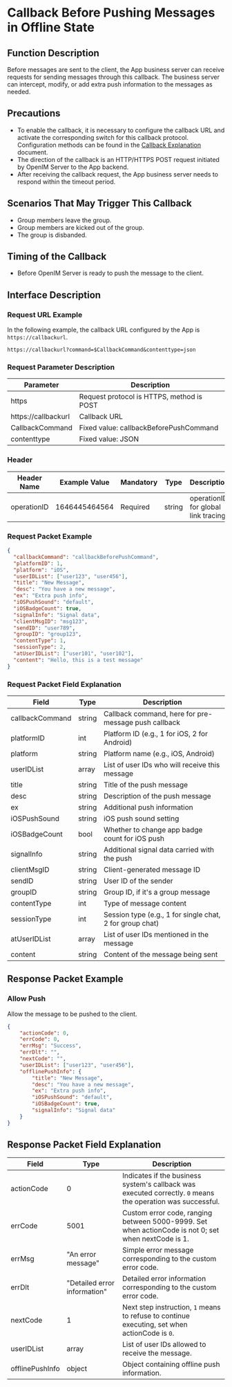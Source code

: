 # Callback Before Pushing Messages in Offline State

## Function Description
Before messages are sent to the client, the App business server can receive requests for sending messages through this callback. The business server can intercept, modify, or add extra push information to the messages as needed.

## Precautions
- To enable the callback, it is necessary to configure the callback URL and activate the corresponding switch for this callback protocol. Configuration methods can be found in the [Callback Explanation](../introduction) document.
- The direction of the callback is an HTTP/HTTPS POST request initiated by OpenIM Server to the App backend.
- After receiving the callback request, the App business server needs to respond within the timeout period.

## Scenarios That May Trigger This Callback
- Group members leave the group.
- Group members are kicked out of the group.
- The group is disbanded.

## Timing of the Callback
- Before OpenIM Server is ready to push the message to the client.

## Interface Description

### Request URL Example
In the following example, the callback URL configured by the App is `https://callbackurl`.
```plaintext
https://callbackurl?command=$CallbackCommand&contenttype=json
```

### Request Parameter Description

| Parameter        | Description                                       |
|------------------|---------------------------------------------------|
| https            | Request protocol is HTTPS, method is POST         |
| https://callbackurl | Callback URL                                    |
| CallbackCommand  | Fixed value: callbackBeforePushCommand            |
| contenttype      | Fixed value: JSON                                 |

### Header
| Header Name | Example Value | Mandatory | Type   | Description               |
|-------------|---------------|-----------|--------|---------------------------|
| operationID | 1646445464564 | Required  | string | operationID for global link tracing |

### Request Packet Example
```json
{
  "callbackCommand": "callbackBeforePushCommand",
  "platformID": 1,
  "platform": "iOS",
  "userIDList": ["user123", "user456"],
  "title": "New Message",
  "desc": "You have a new message",
  "ex": "Extra push info",
  "iOSPushSound": "default",
  "iOSBadgeCount": true,
  "signalInfo": "Signal data",
  "clientMsgID": "msg123",
  "sendID": "user789",
  "groupID": "group123",
  "contentType": 1,
  "sessionType": 2,
  "atUserIDList": ["user101", "user102"],
  "content": "Hello, this is a test message"
}
```

### Request Packet Field Explanation

| Field          | Type   | Description                                         |
|----------------|--------|-----------------------------------------------------|
| callbackCommand| string | Callback command, here for pre-message push callback|
| platformID     | int    | Platform ID (e.g., 1 for iOS, 2 for Android)        |
| platform       | string | Platform name (e.g., iOS, Android)                  |
| userIDList     | array  | List of user IDs who will receive this message      |
| title          | string | Title of the push message                           |
| desc           | string | Description of the push message                     |
| ex             | string | Additional push information                         |
| iOSPushSound   | string | iOS push sound setting                              |
| iOSBadgeCount  | bool   | Whether to change app badge count for iOS push      |
| signalInfo     | string | Additional signal data carried with the push        |
| clientMsgID    | string | Client-generated message ID                         |
| sendID         | string | User ID of the sender                               |
| groupID        | string | Group ID, if it's a group message                   |
| contentType    | int    | Type of message content                             |
| sessionType    | int    | Session type (e.g., 1 for single chat, 2 for group chat) |
| atUserIDList   | array  | List of user IDs mentioned in the message            |
| content        | string | Content of the message being sent                   |

## Response Packet Example

### Allow Push
Allow the message to be pushed to the client.

```json
{
    "actionCode": 0,
    "errCode": 0,
    "errMsg": "Success",
    "errDlt": "",
    "nextCode": "",
    "userIDList": ["user123", "user456"],
    "offlinePushInfo": {
        "title": "New Message",
        "desc": "You have a new message",
        "ex": "Extra push info",
        "iOSPushSound": "default",
        "iOSBadgeCount": true,
        "signalInfo": "Signal data"
    }
}
```

## Response Packet Field Explanation

| Field           | Type   | Description                                             |
|-----------------|--------|---------------------------------------------------------|
| actionCode      | 0      | Indicates if the business system's callback was executed correctly. `0` means the operation was successful. |
| errCode         | 5001   | Custom error code, ranging between 5000-9999. Set when actionCode is not 0; set when nextCode is 1. |
| errMsg          | "An error message" | Simple error message corresponding to the custom error code. |
| errDlt          | "Detailed error information" | Detailed error information corresponding to the custom error code. |
| nextCode        | 1      | Next step instruction, `1` means to refuse to continue executing, set when actionCode is `0`. |
| userIDList      | array  | List of user IDs allowed to receive the message.        |
| offlinePushInfo | object | Object containing offline push information.             |